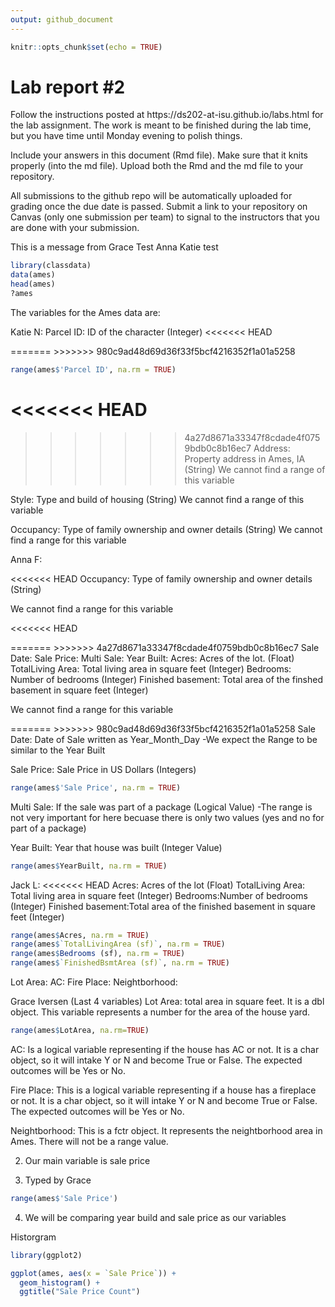 ```yaml
---
output: github_document
---
```


<!-- README.md is generated from README.Rmd. Please edit the README.Rmd file -->


```r
knitr::opts_chunk$set(echo = TRUE)
```

# Lab report #2

Follow the instructions posted at https://ds202-at-isu.github.io/labs.html for the lab assignment. The work is meant to be finished during the lab time, but you have time until Monday evening to polish things.

Include your answers in this document (Rmd file). Make sure that it knits properly (into the md file). Upload both the Rmd and the md file to your repository.  

All submissions to the github repo will be automatically uploaded for grading once the due date is passed.
Submit a link to your repository on Canvas (only one submission per team) to signal to the instructors that you are done with your submission.


This is a message from Grace
Test Anna
Katie test


```r

library(classdata)
data(ames)
head(ames)
?ames

```





The variables for the Ames data are:

Katie N:
Parcel ID: ID of the character (Integer) 
<<<<<<< HEAD

=======
>>>>>>> 980c9ad48d69d36f33f5bcf4216352f1a01a5258
```r
range(ames$'Parcel ID', na.rm = TRUE)
```

<<<<<<< HEAD
=======

>>>>>>> 4a27d8671a33347f8cdade4f0759bdb0c8b16ec7
Address: Property address in Ames, IA (String)
We cannot find a range of this variable

Style: Type and build of housing (String)
We cannot find a range of this variable

Occupancy: Type of family ownership and owner details (String)
We cannot find a range for this variable


Anna F:

<<<<<<< HEAD
Occupancy: Type of family ownership and owner details (String)

We cannot find a range for this variable

<<<<<<< HEAD



=======
>>>>>>> 4a27d8671a33347f8cdade4f0759bdb0c8b16ec7
Sale Date: 
Sale Price: 
Multi Sale:
Year Built:
Acres: Acres of the lot. (Float)
TotalLiving Area: Total living area in square feet (Integer)
Bedrooms: Number of bedrooms (Integer)
Finished basement: Total area of the finshed basement in square feet (Integer)

We cannot find a range for this variable

=======
>>>>>>> 980c9ad48d69d36f33f5bcf4216352f1a01a5258
Sale Date: Date of Sale written as Year_Month_Day
-We expect the Range to be similar to the Year Built

Sale Price: Sale Price in US Dollars (Integers)
```r
range(ames$'Sale Price', na.rm = TRUE)

```

Multi Sale: If the sale was part of a package (Logical Value)
-The range is not very important for here becuase there is only two values (yes and no for part of a package)

Year Built: Year that house was built (Integer Value)
```r
range(ames$YearBuilt, na.rm = TRUE)

```

Jack L:
<<<<<<< HEAD
Acres: Acres of the lot (Float)
TotalLiving Area: Total living area in square feet (Integer)
Bedrooms:Number of bedrooms (Integer)
Finished basement:Total area of the finished basement in square feet (Integer)
```r
range(ames$Acres, na.rm = TRUE)
range(ames$`TotalLivingArea (sf)`, na.rm = TRUE)
range(ames$Bedrooms (sf), na.rm = TRUE)
range(ames$`FinishedBsmtArea (sf)`, na.rm = TRUE)

```


Lot Area:
AC:
Fire Place:
Neightborhood:

Grace Iversen (Last 4 variables)
Lot Area: total area in square feet. It is a dbl object. This variable represents a number for the area of the house yard.
```r
range(ames$LotArea, na.rm=TRUE)
```

AC: Is a logical variable representing if the house has AC or not. It is a char object, so it will intake Y or N and become True or False. The expected outcomes will be Yes or No.

Fire Place: This is a logical variable representing if a house has a fireplace or not. It is a char object, so it will intake Y or N and become True or False. The expected outcomes will be Yes or No.

Neightborhood: This is a fctr object. It represents the neightborhood area in Ames. There will not be a range value.



2. Our main variable is sale price

3. Typed by Grace
```r
range(ames$'Sale Price')
```



4. We will be comparing year build and sale price as our variables







Historgram 

```r
library(ggplot2)

ggplot(ames, aes(x = `Sale Price`)) + 
  geom_histogram() +
  ggtitle("Sale Price Count")
```








